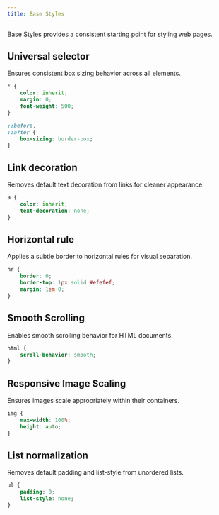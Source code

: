 ```yaml
---
title: Base Styles
---
```


Base Styles provides a consistent starting point for styling web pages.

## Universal selector

Ensures consistent box sizing behavior across all elements.

```scss
* {
    color: inherit;
    margin: 0;
    font-weight: 500;
}

::before,
::after {
    box-sizing: border-box;
}
```
## Link decoration
Removes default text decoration from links for cleaner appearance.

```scss
a {
    color: inherit;
    text-decoration: none;
}
```

## Horizontal rule
Applies a subtle border to horizontal rules for visual separation.

```scss
hr {
    border: 0;
    border-top: 1px solid #efefef;
    margin: 1em 0;
}
```

## Smooth Scrolling
Enables smooth scrolling behavior for HTML documents.

```scss
html {
    scroll-behavior: smooth;
}
```

## Responsive Image Scaling
Ensures images scale appropriately within their containers.

```scss
img {
    max-width: 100%;
    height: auto;
}
```

## List normalization
Removes default padding and list-style from unordered lists.

```scss
ul {
    padding: 0;
    list-style: none;
}
```